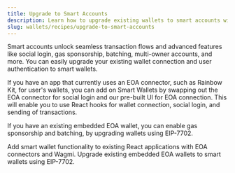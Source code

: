 ```yaml
---
title: Upgrade to Smart Accounts
description: Learn how to upgrade existing wallets to smart accounts with two different approaches.
slug: wallets/recipes/upgrade-to-smart-accounts
---
```


Smart accounts unlock seamless transaction flows and advanced features like social login, gas sponsorship, batching, multi-owner accounts, and more. You can easily upgrade your existing wallet connection and user authentication to smart wallets.

If you have an app that currently uses an EOA connector, such as Rainbow Kit, for user's wallets, you can add on Smart Wallets by swapping out the EOA connector for social login and our pre-built UI for EOA connection. This will enable you to use React hooks for wallet connection, social login, and sending of transactions. 

If you have an existing embedded EOA wallet, you can enable gas sponsorship and batching, by upgrading wallets using EIP-7702. 

<CardGroup cols={2}>
  <Card
    title="Add Smart Wallets to existing Wagmi frontend"
    href="/wallets/react/quickstart/existing-project"
    icon="bolt"
  >
    Add smart wallet functionality to existing React applications with EOA connectors and Wagmi.
  </Card>
  <Card
    title="Upgrade EOAs to Smart Wallets using EIP-7702"
    href="/wallets/smart-contracts/modular-account-v2/using-7702"
    icon="arrow-up"
  >
    Upgrade existing embedded EOA wallets to smart wallets using EIP-7702.
  </Card>
</CardGroup>
